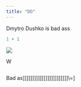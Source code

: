 ```yaml
---
title: "DD"
---
```


Dmytro Dushko is bad ass

```r
1 + 1


```

![](images/9e6ce73f-1b50-4a7f-9c05-23c21f590592-02.jfif)

W

![]()

Bad as\]\]\]\]\]\]\]\]\]\]\]\]\]\]\]\]\]\]\]\]\]\]\]\]\\=\]
